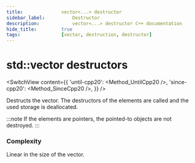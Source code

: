 ```yaml
---
title:				vector<...> destructor
sidebar_label:			Destructor
description:			vector<...> destructor C++ documentation
hide_title:			true
tags:				[vector, destruction, destructor]
---
```



<!-- destructors -->

# std::vector destructors

<SwitchView content={{
        'until-cpp20': <Method_UntilCpp20 />,
        'since-cpp20': <Method_SinceCpp20 />,
}} />

Destructs the vector. The destructors of the elements are called and the used storage is deallocated. 

:::note
If the elements are pointers, the pointed-to objects are not destroyed.
:::

### Complexity

Linear in the size of the vector.
